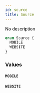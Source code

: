 ```yaml
---
id: source
title: Source
---
```



No description


```graphql
enum Source {
  MOBILE
  WEBSITE
}
```


### Values

#### `MOBILE` 




#### `WEBSITE` 






